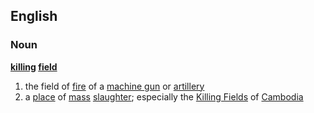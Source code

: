 ==English==
===Noun===
'''[[killing]] [[field]]'''
# the field of [[fire]] of a [[machine gun]] or [[artillery]]
# a [[place]] of [[mass]] [[slaughter]]; especially the [[Killing Fields]] of [[Cambodia]]